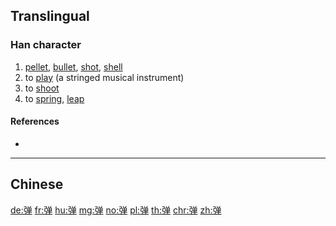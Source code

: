 {{also|彈|弾}}
==Translingual==
{{Han simplified forms|彈|弾|弹}}
===Han character===
{{Han char|rn=57|rad=弓|as=08|sn=11|four=|canj=NCWJ|ids=⿰弓单}}

# [[pellet]], [[bullet]], [[shot]], [[shell]]
# to [[play]] (a stringed musical instrument)
# to [[shoot]]
# to [[spring]], [[leap]]

====References====
* {{Han ref|kx=0360.031|hdz=20999.050|uh=5F39|ud=24377}}

----

==Chinese==
{{zh-see|彈}}

[[de:弹]]
[[fr:弹]]
[[hu:弹]]
[[mg:弹]]
[[no:弹]]
[[pl:弹]]
[[th:弹]]
[[chr:弹]]
[[zh:弹]]